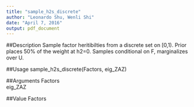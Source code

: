 ```yaml
---
title: "sample_h2s_discrete"
author: "Leonardo Shu, Wenli Shi"
date: "April 7, 2016"
output: pdf_document
---
```


##Description
Sample factor heritibilties from a discrete set on [0,1). Prior places 50% of the weight at h2=0. Samples conditional on F, marginalizes over U.

##Usage
sample_h2s_discrete(Factors, eig_ZAZ)

##Arguments
Factors\
eig_ZAZ

##Value
Factors